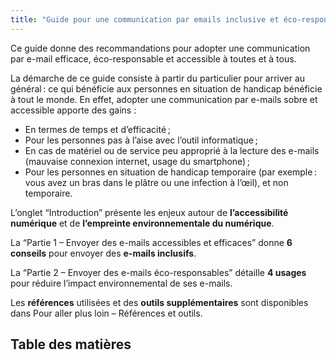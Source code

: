 ```yaml
---
title: "Guide pour une communication par emails inclusive et éco-responsable"
---
```


Ce guide donne des recommandations pour adopter une communication par e-mail efficace, éco-responsable et accessible à toutes et à tous.  

La démarche de ce guide consiste à partir du particulier pour arriver au général : ce qui bénéficie aux personnes en situation de handicap bénéficie à tout le monde. En effet, adopter une communication par e-mails sobre et accessible apporte des gains :  

- En termes de temps et d’efficacité ; 
- Pour les personnes pas à l’aise avec l’outil informatique ; 
- En cas de matériel ou de service peu approprié à la lecture des e-mails (mauvaise connexion internet, usage du smartphone) ; 
- Pour les personnes en situation de handicap temporaire (par exemple : vous avez un bras dans le plâtre ou une infection à l’œil), et non temporaire. 

L'onglet "Introduction" présente les enjeux autour de **l'accessibilité numérique** et de **l’empreinte environnementale du numérique**.

La "Partie 1 – Envoyer des e-mails accessibles et efficaces" <!-- ajouter lien vers cette page --> donne **6 conseils** pour envoyer des **e-mails inclusifs**.

La "Partie 2 – Envoyer des e-mails éco-responsables" <!-- ajouter lien vers cette page --> détaille **4 usages** pour réduire l'impact environnemental de ses e-mails.

Les **références** utilisées et des **outils supplémentaires** sont disponibles dans Pour aller plus loin – Références et outils. <!-- ajouter lien vers cette page --> 

## Table des matières <!-- ajouter liens vers cette partie --> 
